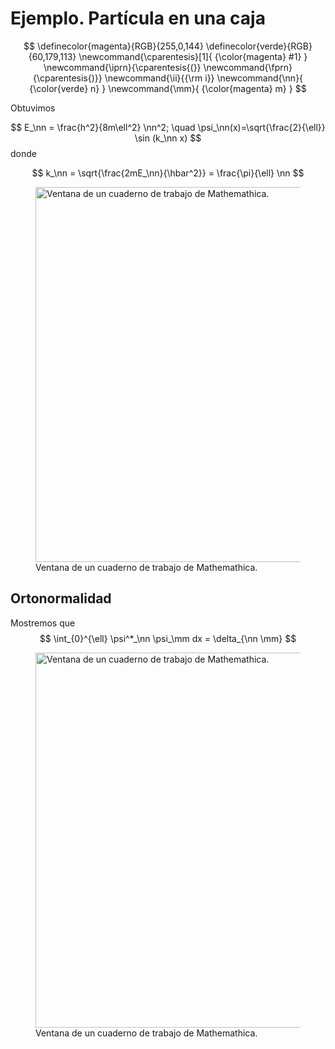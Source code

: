 # Ejemplo. Partícula en una caja

$$
\definecolor{magenta}{RGB}{255,0,144}
\definecolor{verde}{RGB}{60,179,113}
\newcommand{\cparentesis}[1]{ {\color{magenta} #1} }
\newcommand{\iprn}{\cparentesis{(}}
\newcommand{\fprn}{\cparentesis{)}}
\newcommand{\ii}{{\rm i}}
\newcommand{\nn}{ {\color{verde} n} }
\newcommand{\mm}{ {\color{magenta} m} }
$$

Obtuvimos

$$
E_\nn = \frac{h^2}{8m\ell^2} \nn^2; \quad \psi_\nn(x)=\sqrt{\frac{2}{\ell}} \sin (k_\nn x)
$$
donde

$$
k_\nn = \sqrt{\frac{2mE_\nn}{\hbar^2}} = \frac{\pi}{\ell} \nn
$$

![Ventana de un cuaderno de trabajo de Mathemathica.](img/Mathematica_PartCaja_1.png){fig-align="left" width=600}

## Ortonormalidad

Mostremos que 
$$
\int_{0}^{\ell} \psi^*_\nn \psi_\mm dx = \delta_{\nn \mm}
$$

![Ventana de un cuaderno de trabajo de Mathemathica.](img/Mathematica_PartCaja_2.png){fig-align="left" width=600}


